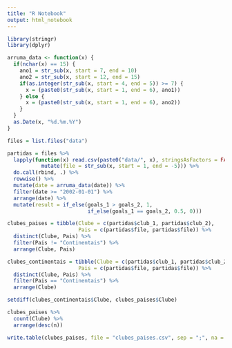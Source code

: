 ```yaml
---
title: "R Notebook"
output: html_notebook
---
```


```r
library(stringr)
library(dplyr)
```

```r
arruma_data <- function(x) {
  if(nchar(x) == 15) {
    ano1 = str_sub(x, start = 7, end = 10)
    ano2 = str_sub(x, start = 12, end = 15)
    if(as.integer(str_sub(x, start = 4, end = 5)) >= 7) {
      x = (paste0(str_sub(x, start = 1, end = 6), ano1))
    } else {
      x = (paste0(str_sub(x, start = 1, end = 6), ano2))
    }
  }
  as.Date(x, "%d.%m.%Y")
}
```

```r
files = list.files("data") 

partidas = files %>%
  lapply(function(x) read.csv(paste0("data/", x), stringsAsFactors = FALSE, encoding = "UTF-8") %>%
           mutate(file = str_sub(x, start = 1, end = -5))) %>%
  do.call(rbind, .) %>%
  rowwise() %>%
  mutate(date = arruma_data(date)) %>%
  filter(date >= "2002-01-01") %>%
  arrange(date) %>%
  mutate(result = if_else(goals_1 > goals_2, 1,
                          if_else(goals_1 == goals_2, 0.5, 0)))
```

```r
clubes_paises = tibble(Clube = c(partidas$club_1, partidas$club_2),
                       Pais = c(partidas$file, partidas$file)) %>%
  distinct(Clube, Pais) %>%
  filter(Pais != "Continentais") %>%
  arrange(Clube, Pais)
```

```r
clubes_continentais = tibble(Clube = c(partidas$club_1, partidas$club_2),
                       Pais = c(partidas$file, partidas$file)) %>%
  distinct(Clube, Pais) %>%
  filter(Pais == "Continentais") %>%
  arrange(Clube)
```

```r
setdiff(clubes_continentais$Clube, clubes_paises$Clube)
```

```r
clubes_paises %>%
  count(Clube) %>%
  arrange(desc(n))
```

```r
write.table(clubes_paises, file = "clubes_paises.csv", sep = ";", na = "", row.names = FALSE)
```

